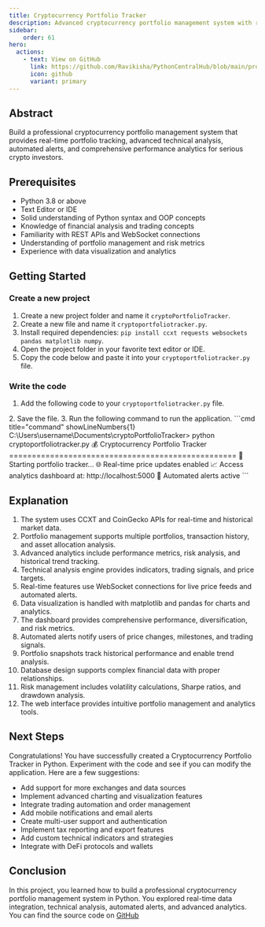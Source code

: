 ```yaml
---
title: Cryptocurrency Portfolio Tracker
description: Advanced cryptocurrency portfolio management system with real-time tracking, technical analysis, automated alerts, and comprehensive performance analytics.
sidebar:
    order: 61
hero:
  actions:
    - text: View on GitHub
      link: https://github.com/Ravikisha/PythonCentralHub/blob/main/projects/intermediate/cryptoportfoliotracker.py
      icon: github
      variant: primary
---
```


## Abstract

Build a professional cryptocurrency portfolio management system that provides real-time portfolio tracking, advanced technical analysis, automated alerts, and comprehensive performance analytics for serious crypto investors.

## Prerequisites

- Python 3.8 or above
- Text Editor or IDE
- Solid understanding of Python syntax and OOP concepts
- Knowledge of financial analysis and trading concepts
- Familiarity with REST APIs and WebSocket connections
- Understanding of portfolio management and risk metrics
- Experience with data visualization and analytics

## Getting Started

### Create a new project
1. Create a new project folder and name it `cryptoPortfolioTracker`.
2. Create a new file and name it `cryptoportfoliotracker.py`.
3. Install required dependencies: `pip install ccxt requests websockets pandas matplotlib numpy`.
4. Open the project folder in your favorite text editor or IDE.
5. Copy the code below and paste it into your `cryptoportfoliotracker.py` file.

### Write the code
1. Add the following code to your `cryptoportfoliotracker.py` file.
<FileCode file="projects/intermediate/cryptoportfoliotracker.py" lang="python" title="Cryptocurrency Portfolio Tracker" />
2. Save the file.
3. Run the following command to run the application.
```cmd title="command" showLineNumbers{1}
C:\Users\username\Documents\cryptoPortfolioTracker> python cryptoportfoliotracker.py
💰 Cryptocurrency Portfolio Tracker
==================================================
🚀 Starting portfolio tracker...
🌐 Real-time price updates enabled
📈 Access analytics dashboard at: http://localhost:5000
🔔 Automated alerts active
```

## Explanation

1. The system uses CCXT and CoinGecko APIs for real-time and historical market data.
2. Portfolio management supports multiple portfolios, transaction history, and asset allocation analysis.
3. Advanced analytics include performance metrics, risk analysis, and historical trend tracking.
4. Technical analysis engine provides indicators, trading signals, and price targets.
5. Real-time features use WebSocket connections for live price feeds and automated alerts.
6. Data visualization is handled with matplotlib and pandas for charts and analytics.
7. The dashboard provides comprehensive performance, diversification, and risk metrics.
8. Automated alerts notify users of price changes, milestones, and trading signals.
9. Portfolio snapshots track historical performance and enable trend analysis.
10. Database design supports complex financial data with proper relationships.
11. Risk management includes volatility calculations, Sharpe ratios, and drawdown analysis.
12. The web interface provides intuitive portfolio management and analytics tools.

## Next Steps

Congratulations! You have successfully created a Cryptocurrency Portfolio Tracker in Python. Experiment with the code and see if you can modify the application. Here are a few suggestions:
- Add support for more exchanges and data sources
- Implement advanced charting and visualization features
- Integrate trading automation and order management
- Add mobile notifications and email alerts
- Create multi-user support and authentication
- Implement tax reporting and export features
- Add custom technical indicators and strategies
- Integrate with DeFi protocols and wallets

## Conclusion

In this project, you learned how to build a professional cryptocurrency portfolio management system in Python. You explored real-time data integration, technical analysis, automated alerts, and advanced analytics. You can find the source code on [GitHub](https://github.com/Ravikisha/PythonCentralHub/blob/main/projects/intermediate/cryptoportfoliotracker.py)
